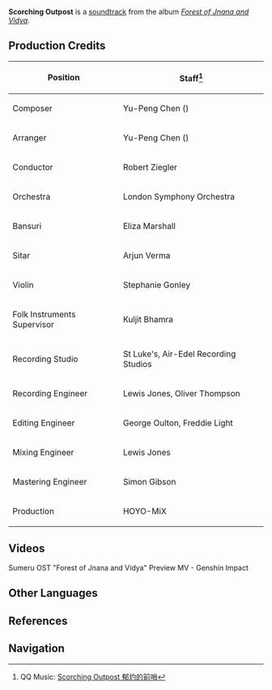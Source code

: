{{Soundtrack Infobox
|title          =
|image          = Forest of Jnana and Vidya.png
|album          = Forest of Jnana and Vidya
|disc           = 1
|number         = 20
|featured       =
|featured2      =
|featured3      =
|featured_disc  =
|featured_disc2 =
|featured_disc3 =
|youtube_id     = Tm6mzCkDrD0
|spotify_id     = 0T333pmX0c65aPfckIbIxZ
|played_in      = Caravan Ribat
|during         = [[Caravan Ribat]] (Day)
|domain         =
|previous       = Enchanting Bedtime Stories
|next           = Unyielding Witness
}}
'''Scorching Outpost''' is a [[soundtrack]] from the album ''[[Forest of Jnana and Vidya]]''.

==Production Credits==
{| class="wikitable" style="text-align:left; height:0.5em"
! Position
! Staff<ref>QQ Music: [https://y.qq.com/n/ryqq/songDetail/000odx3V0Y0tDx Scorching Outpost 郁灼的前哨]</ref>
|-
! Composer
| Yu-Peng Chen ({{zh|陈致逸}})
|-
! Arranger
| Yu-Peng Chen ({{zh|陈致逸}})
|-
! Conductor
| Robert Ziegler
|-
! Orchestra
| London Symphony Orchestra
|-
! Bansuri
| Eliza Marshall
|-
! Sitar
| Arjun Verma
|-
! Violin
| Stephanie Gonley
|-
! Folk Instruments Supervisor
| Kuljit Bhamra
|-
! Recording Studio
| St Luke's, Air-Edel Recording Studios
|-
! Recording Engineer
| Lewis Jones, Oliver Thompson
|-
! Editing Engineer
| George Oulton, Freddie Light
|-
! Mixing Engineer
| Lewis Jones
|-
! Mastering Engineer
| Simon Gibson
|-
! Production
| HOYO-MiX
|}

==Videos==
<gallery hideaddbutton="true" captionalign="center">
Sumeru OST "Forest of Jnana and Vidya" Preview MV - Genshin Impact
</gallery>

==Other Languages==
{{Other Languages
|en      = Scorching Outpost
|zhs     = 郁灼的前哨
|zhs_rm  = Yùzhuó de Qiánshào
|zht     = 鬱灼的前哨
|zht_rm  = Yùzhuó de Qiánshào
|zh_tl   = Scorching Outpost
|ja      = 灼熱の前哨
|ja_rm   = Shakunetsu no Zenshou
|ja_tl   = Scorching Outpost
|ko      = 타들어 가는 전초
|ko_rm   = Tadeureo Ganeun Jeoncho
|tr      = 
|tr_tl   = 
|it      = 
|it_tl   = 
}}

==References==
{{Reflist}}

==Navigation==
{{Soundtrack Navbox|Forest of Jnana and Vidya}}